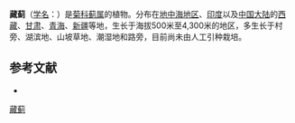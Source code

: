 {{Speciesbox
| name = 藏蓟
| status = 
| status_system = 
| image =
| genus = Cirsium
| species = lanatum
| authority = (Roxb. ex Willd.) Spreng.
}}

'''藏蓟'''（[[学名|学名]]：{{lang|la|''Cirsium lanatum''}}）是[[菊科|菊科]][[蓟属|蓟属]]的植物。分布在[[地中海地区|地中海地区]]、[[印度|印度]]以及[[中国大陆|中国大陆]]的[[西藏|西藏]]、[[甘肃|甘肃]]、[[青海|青海]]、[[新疆|新疆]]等地，生长于海拔500米至4,300米的地区，多生长于村旁、湖滨地、山坡草地、潮湿地和路旁，目前尚未由人工引种栽培。

== 参考文献 ==
<div class="references-small">
* {{cite web| url =http://www.bioinfo.cn/db05/KmzwSpecies.php?action=view&id=4498| title =藏蓟| work =《中国高等植物数据库全库》| publisher =中国科学院微生物研究所| author =昆明植物研究所| accessdate =2009-02-25| deadurl =yes| archiveurl =https://web.archive.org/web/20160305010125/http://www.bioinfo.cn/db05/KmzwSpecies.php?action=view&id=4498| archivedate =2016-03-05}}
</div>
{{Taxonbar|from=Q15231255}}

[[Category:蓟属|藏蓟]]


{{植物小作品}}